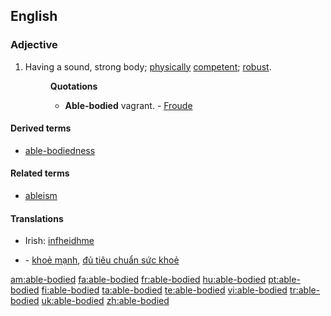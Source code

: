 ==English==

===Adjective===
{{en-adj|pos=[[able]]-[[body|bodied]]}}

# Having a sound, strong body; [[physically]] [[competent]]; [[robust]].
#: '''Quotations'''
#:* '''Able-bodied''' vagrant. - [[w:Froude|Froude]]

====Derived terms====
* [[able-bodiedness]]

====Related terms====
* [[ableism]]

====Translations====
* Irish: [[infheidhme]]

{{checktrans}}
* {{ttbc|Vietnamese}} - [[khoẻ mạnh]], [[đủ tiêu chuẩn sức khoẻ]]

[[am:able-bodied]]
[[fa:able-bodied]]
[[fr:able-bodied]]
[[hu:able-bodied]]
[[pt:able-bodied]]
[[fi:able-bodied]]
[[ta:able-bodied]]
[[te:able-bodied]]
[[vi:able-bodied]]
[[tr:able-bodied]]
[[uk:able-bodied]]
[[zh:able-bodied]]